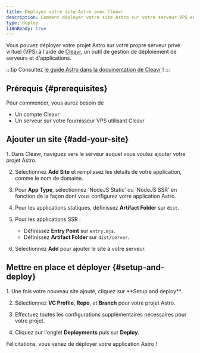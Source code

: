 ```yaml
---
title: Déployez votre site Astro avec Cleavr
description: Comment déployer votre site Astro sur votre serveur VPS en utilisant Cleavr.
type: deploy
i18nReady: true
---
```


Vous pouvez déployer votre projet Astro sur votre propre serveur privé virtuel (VPS) à l'aide de [Cleavr](https://cleavr.io/), un outil de gestion de déploiement de serveurs et d'applications.

:::tip
Consultez [le guide Astro dans la documentation de Cleavr](https://docs.cleavr.io/guides/astro) !
:::

## Prérequis \{#prerequisites\}

Pour commencer, vous aurez besoin de

- Un compte Cleavr
- Un serveur sur votre fournisseur VPS utilisant Cleavr

## Ajouter un site \{#add-your-site\}

<Steps>
1. Dans Cleavr, naviguez vers le serveur auquel vous voulez ajouter votre projet Astro.

2. Sélectionnez **Add Site** et remplissez les détails de votre application, comme le nom de domaine.

3. Pour **App Type**, sélectionnez 'NodeJS Static' ou 'NodeJS SSR' en fonction de la façon dont vous configurez votre application Astro.

4. Pour les applications statiques, définissez **Artifact Folder** sur `dist`.

5. Pour les applications SSR :
    - Définissez **Entry Point** sur `entry.mjs`.
    - Définissez **Artifact Folder** sur `dist/server`.

6. Sélectionnez **Add** pour ajouter le site à votre serveur.
</Steps>

## Mettre en place et déployer \{#setup-and-deploy\}

<Steps>
1. Une fois votre nouveau site ajouté, cliquez sur **Setup and deploy**.

2. Sélectionnez **VC Profile**, **Repo**, et **Branch** pour votre projet Astro.

3. Effectuez toutes les configurations supplémentaires nécessaires pour votre projet.

4. Cliquez sur l'onglet **Deployments** puis sur **Deploy**.
</Steps>

Félicitations, vous venez de déployer votre application Astro !
